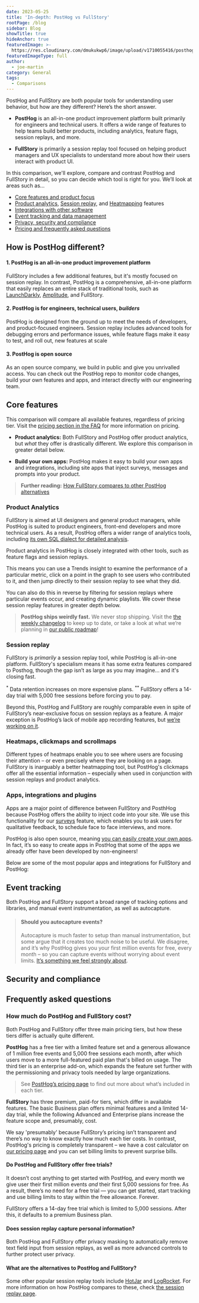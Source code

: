 ```yaml
---
date: 2023-05-25
title: 'In-depth: PostHog vs FullStory'
rootPage: /blog
sidebar: Blog
showTitle: true
hideAnchor: true
featuredImage: >-
  https://res.cloudinary.com/dmukukwp6/image/upload/v1710055416/posthog.com/contents/images/blog/posthog-vs-fullstory/posthog-vs-fullstory.jpg
featuredImageType: full
author:
  - joe-martin
category: General
tags:
  - Comparisons
---
```



PostHog and FullStory are both popular tools for understanding user behavior, but how are they different? Here’s the short answer.

- **PostHog** is an all-in-one product improvement platform built primarily for engineers and technical users. It offers a wide range of features to help teams build better products, including analytics, feature flags, session replays, and more.

- **FullStory** is primarily a session replay tool focused on helping product managers and UX specialists to understand more about how their users interact with product UI. 

In this comparison, we'll explore, compare and contrast PostHog and FullStory in detail, so you can decide which tool is right for you. We’ll look at areas such as...

- [Core features and product focus](#core-feature-comparison)
- [Product analytics](#product-analytics), [Session replay](#session-replays), and [Heatmapping](#heatmaps-clickmaps-and-scrollmaps) features
- [Integrations with other software](#apps-integrations-and-plugins)
- [Event tracking and data management](#event-tracking)
- [Privacy, security and compliance](#security-and-compliance) 
- [Pricing and frequently asked questions](#frequently-asked-questions)

## How is PostHog different?

#### 1. PostHog is an all-in-one product improvement platform
FullStory includes a few additional features, but it's mostly focused on session replay. In contrast, PostHog is a comprehensive, all-in-one platform that easily replaces an entire stack of traditional tools, such as [LaunchDarkly](/blog/posthog-vs-launchdarkly), [Amplitude](/blog/posthog-vs-amplitude), and FullStory.  

#### 2. PostHog is for engineers, technical users, _builders_
PostHog is designed from the ground up to meet the needs of developers, and product-focused engineers. Session replay includes advanced tools for debugging errors and performance issues, while feature flags make it easy to test, and roll out, new features at scale 

#### 3. PostHog is open source
As an open source company, we build in public and give you unrivalled access. You can check out the PostHog repo to monitor code changes, build your own features and apps, and interact directly with our engineering team.

## Core features

This comparison will compare all available features, regardless of pricing tier. Visit the [pricing section in the FAQ](#how-much-do-posthog-and-fullstory-cost) for more information on pricing.

<ComparisonTable column1="PostHog" column2="FullStory">
  <ComparisonRow column1={true} column2={true} feature="Product analytics" description="Track events and conversion; analyze user behavior" />
  <ComparisonRow column1={true} column2={true} feature="Session replays" description="Watch real users use your product; debug behaviour" />
  <ComparisonRow column1={true} column2={false} feature="Feature flags" description="Roll out features safely; toggle features for cohorts or individuals" />
  <ComparisonRow column1={true} column2={false} feature="User surveys" description="Ask users for qualitative feedback and gather responses" />
  <ComparisonRow column1={true} column2={false} feature="A/B testing" description="Test changes and analyze impact" />
  <ComparisonRow column1={true} column2={false} feature="In-app prompts and messages" description="Send messages to users in your app" />
  <ComparisonRow column1={true} column2={true} feature="Apps/Integrations" description="Push and pull data to other destinations" />
  <ComparisonRow column1={true} column2={false} feature="Open source" description="Build your own apps and contribute code" />
</ComparisonTable>

- **Product analytics:** Both FullStory and PostHog offer product analytics, but _what_ they offer is drastically different. We explore this comparison in greater detail below. 

- **Build your own apps:** PostHog makes it easy to build your own apps and integrations, including site apps that inject surveys, messages and prompts into your product.

> **Further reading:** [How FullStory compares to other PostHog alternatives](/blog/posthog-alternatives)

### Product Analytics

FullStory is aimed at UI designers and general product managers, while PostHog is suited to product engineers, front-end developers and more technical users. As a result, PostHog offers a wider range of analytics tools, including [its own SQL dialect for detailed analysis](/docs/product-analytics/hogql).

<ComparisonTable column1="PostHog" column2="FullStory">
  <ComparisonRow column1={true} column2={true} feature="Event tracking" description="Log page views, clicks and other custom events." />
  <ComparisonRow column1={true} column2={true} feature="Trends" description="Track your data over time and visualize in charts." />
  <ComparisonRow column1={true} column2={true} feature="Funnels" description="Visualize conversion rates and drop-offs." />
  <ComparisonRow column1={true} column2={true} feature="Dashboards" description="Display a collection of insights and trends." />
  <ComparisonRow column1={true} column2={false} feature="Correlation analysis" description="Automatically highlight factors affecting funnel conversion rates." />
  <ComparisonRow column1={true} column2={false} feature="Group analytics" description="Group events by users in the same company, project, or any other attribute." />
  <ComparisonRow column1={true} column2={false} feature="Lifecycle insights" description="Break down events from new, returning, resurrecting, and dormant users." />
  <ComparisonRow column1={true} column2={true} feature="Retention insights" description="Understand churn with returning user actions." />
  <ComparisonRow column1={true} column2={false} feature="Stickiness insights" description="See how many times users perform an event in a period of time." />
  <ComparisonRow column1={true} column2={true} feature="Path insights" description="Inspect how users journey through your product." />
</ComparisonTable>

Product analytics in PostHog is closely integrated with other tools, such as feature flags and session replays. 

This means you can use a Trends insight to examine the performance of a particular metric, click on a point in the graph to see users who contributed to it, and then jump directly to their session replay to see what they did.

You can also do this in reverse by filtering for session replays where particular events occur, and creating dynamic playlists. We cover these session replay features in greater depth below. 

> **PostHog ships weirdly fast.** We never stop shipping. Visit the [the weekly changelog](/changelog/2023) to keep up to date, or take a look at what we’re planning in [our public roadmap](/roadmap)!

### Session replay

FullStory is _primarily_ a session replay tool, while PostHog is all-in-one platform. FullStory's specialism means it has some extra features compared to Posthog, though the gap isn’t as large as you may imagine... and it's closing fast.

<ComparisonTable column1="PostHog" column2="FullStory">
  <ComparisonRow column1="In beta" column2={true} feature="iOS app replays" description="Record user sessions in iOS apps." />
  <ComparisonRow column1="On the roadmap" column2={true} feature="Android app replays" description="Record user sessions in Android apps" />
  <ComparisonRow column1={true} column2={true} feature="Web app replays" description="Capture replays from single-page apps" />
  <ComparisonRow column1={true} column2={true} feature="Privacy masking" description="Avoid capturing user data" />
  <ComparisonRow column1={true} column2={true} feature="Conditional capturing" description="Only capture the sessions you want" />
  <ComparisonRow column1={true} column2={true} feature="Performance monitoring" description="Monitor network activity and performance." />
  <ComparisonRow column1={true} column2={false} feature="Custom playlists" description="Create playlists of related replays" />
  <ComparisonRow column1={true} column2={true} feature="Share replays" description="Generate timestamped short links for sharing" />
  <ComparisonRow column1={false} column2={true} feature="Add notes to replays" description="Add notes to a timebar when sharing" />
  <ComparisonRow column1={true} column2={false} feature="DOM explorer" description="Explore an interactive snapshot of replays" />
  <ComparisonRow column1={true} column2={true} feature="Export replays" description="Save replay files offline for storage." />
  <ComparisonRow column1="Up to 3 months" column2="1 month*" feature="Data retention" description="" />
  <ComparisonRow column1="5,000 sessions every month" column2="No free allowance**" feature="Free replay allowance" />
</ComparisonTable>

<sup>*</sup> Data retention increases on more expensive plans.
<sup>**</sup> FullStory offers a 14-day trial with 5,000 free sessions before forcing you to pay.

Beyond this, PostHog and FullStory are roughly comparable even in spite of FullStory’s near-exclusive focus on session replays as a feature. A major exception is PostHog’s lack of mobile app recording features, but [we’re working on it](/roadmap).

### Heatmaps, clickmaps and scrollmaps
Different types of heatmaps enable you to see where users are focusing their attention – or even precisely where they are looking on a page. FullStory is inarguably a better heatmapping tool, but PostHog's clickmaps offer all the essential information – especially when used in conjunction with session replays and product analytics.

<ComparisonTable column1="PostHog" column2="FullStory">
  <ComparisonRow column1={true} column2={true} feature="Clickmaps" description="Visualize where users click on a page" />
  <ComparisonRow column1={false} column2={false} feature="Scrollmaps" description="Check where users scroll to" />
  <ComparisonRow column1={false} column2={true} feature="Movement maps" description="Visualize mouse movements" />
  <ComparisonRow column1={false} column2={false} feature="Eye tracking" description="Support for eye-tracking tools" />
</ComparisonTable>

### Apps, integrations and plugins
Apps are a major point of difference between FullStory and PosthHog because PostHog offers the ability to inject code into your site. We use this functionality for our [surveys](/docs/surveys/manual) feature, which enables you to ask users for qualitative feedback, to schedule face to face interviews, and more.

PostHog is also open source, meaning [you can easily create your own apps](/tutorials/build-your-own-posthog-app). In fact, it’s so easy to create apps in PostHog that some of the apps we already offer have been developed by non-engineers! 

Below are some of the most popular apps and integrations for FullStory and PostHog:

<ComparisonTable column1="PostHog" column2="FullStory">
  <ComparisonRow column1={true} column2={false} feature="Hubspot" description="Sync event and person data" />
  <ComparisonRow column1={true} column2={true} feature="Salesforce" description="Sync event and person data" />
  <ComparisonRow column1={true} column2={false} feature="Zapier" description="Export events for use in Zaps" />
  <ComparisonRow column1={true} column2={false} feature="Stripe" description="Sync customer and invoice data" />
  <ComparisonRow column1={true} column2={true} feature="Intercom" description="Extract and load data to external platforms" />
  <ComparisonRow column1={true} column2={false} feature="Customer.io" description="Sync data between platforms" />
  <ComparisonRow column1={true} column2={false} feature="Sentry" description="Ingest Sentry errors for analysis" />
  <ComparisonRow column1={true} column2={true} feature="Segment" description="Ingest events from Segment" />
  <ComparisonRow column1={true} column2={false} feature="Amazon Redshift" description="Export data to Redshift" />
  <ComparisonRow column1={true} column2={false} feature="Amazon S3" description="Export data to a S3 bucket" />
  <ComparisonRow column1={true} column2={false} feature="Azure Blob Storage" description="Export data to Microsoft Azure" />
  <ComparisonRow column1={true} column2={true} feature="Google Cloud Storage" description="Export data to GCS" />
  <ComparisonRow column1={true} column2={true} feature="Snowflake" description="Export data to Snowflake database" />
  <ComparisonRow column1={true} column2={true} feature="BigQuery" description="Export data to Google BigQuery for analysis" />
  <ComparisonRow column1={true} column2={true} feature="Rudderstack" description="Sync event and person data" />
</ComparisonTable>


## Event tracking

Both PostHog and FullStory support a broad range of tracking options and libraries, and manual event instrumentation, as well as autocapture.

<ComparisonTable column1="PostHog" column2="FullStory">
  <ComparisonRow column1={true} column2={true} feature="Autocapture" description="Automatically track events without instrumentation" />
  <ComparisonRow column1={true} column2={true} feature="Combined events" description="Track related events as a single trackable action or behavior" />
  <ComparisonRow column1={true} column2={true} feature="Reverse proxy available" description="Send events from your own domain to capture more data" />
  <ComparisonRow column1={true} column2={true} feature="Cross-domain tracking" description="Track users across domains and sub-domains" />
  <ComparisonRow column1={true} column2={true} feature="Server-side tracking" description="Send events from your server" />
  <ComparisonRow column1={true} column2={true} feature="Capture APi" description="Send events through an API" />
</ComparisonTable>

> #### Should you autocapture events?
>
> Autocapture is much faster to setup than manual instrumentation, but some argue that it creates too much noise to be useful. We disagree, and it’s why PostHog gives you your first million events for free, every month – so you can capture events without worrying about event limits. [It’s something we feel strongly about](/blog/is-autocapture-still-bad).

## Security and compliance

<ComparisonTable column1="PostHog" column2="FullStory">
  <ComparisonRow column1={true} column2={true} feature="GDPR-ready" />
  <ComparisonRow column1={true} column2={true} feature="HIPAA-ready" />
  <ComparisonRow column1={true} column2={true} feature="Data anonymization" />
  <ComparisonRow column1={true} column2={false} feature="Cookieless tracking option" />
  <ComparisonRow column1={true} column2={true} feature="SOC 2 certified" />
  <ComparisonRow column1={true} column2={true} feature="SAML/SSO available" />
  <ComparisonRow column1={true} column2={true} feature="2FA available" />
</ComparisonTable>

## Frequently asked questions

### How much do PostHog and FullStory cost?
Both PostHog and FullStory offer three main pricing tiers, but how these tiers differ is actually quite different. 

**PostHog** has a free tier with a limited feature set and a generous allowance of 1 million free events and 5,000 free sessions each month, after which users move to a more full-featured paid plan that's billed on usage. The third tier is an enterprise add-on, which expands the feature set further with the permissioning and privacy tools needed by large organizations.

>  See [PostHog’s pricing page](/pricing) to find out more about what’s included in each tier.

**FullStory** has three premium, paid-for tiers, which differ in available features. The basic Business plan offers minimal features and a limited 14-day trial, while the following Advanced and Enterprise plans increase the feature scope and, presumably, cost. 

We say 'presumably' because FullStory’s pricing isn’t transparent and there’s no way to know exactly how much each tier costs. In contrast, PostHog's pricing is completely transparent – we have a cost calculator on [our pricing page](/pricing) and you can set billing limits to prevent surprise bills.

#### Do PostHog and FullStory offer free trials?

It doesn’t cost anything to get started with PostHog, and every month we give user their first million events _and_ their first 5,000 sessions for free. As a result, there’s no need for a free trial — you can get started, start tracking and use billing limits to stay within the free allowance. Forever. 

FullStory offers a 14-day free trial which is limited to 5,000 sessions. After this, it defaults to a premium Business plan. 

#### Does session replay capture personal information?

Both PostHog and FullStory offer privacy masking to automatically remove text field input from session replays, as well as more advanced controls to further protect user privacy. 

#### What are the alternatives to PostHog and FullStory?

Some other popular session replay tools include [HotJar](/blog/posthog-vs-hotjar) and [LogRocket](/blog/posthog-vs-logrocket). For more information on how PostHog compares to these, check [the session replay page](/session-replay). 

<ArrayCTA />
